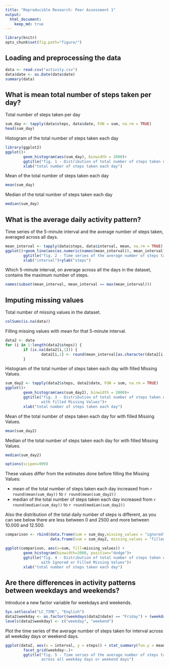 ```yaml
---
title: "Reproducible Research: Peer Assessment 1"
output: 
  html_document:
    keep_md: true
---
```

```r
library(knitr)
opts_chunk$set(fig.path="figure/")
```

## Loading and preprocessing the data
```r
data <- read.csv("activity.csv")
data$date <- as.Date(data$date)
summary(data)
```


## What is mean total number of steps taken per day?
Total number of steps taken per day
```r
sum_day <- tapply(data$steps, data$date, FUN = sum, na.rm = TRUE)
head(sum_day)
```

Histogram of the total number of steps taken each day
```r
library(ggplot2)
ggplot()+
        geom_histogram(aes(sum_day), binwidth = 2000)+
        ggtitle("fig. 1 - Distribution of total number of steps taken each day")+
        xlab("total number of steps taken each day")
```

Mean of the total number of steps taken each day
```r
mean(sum_day)
```

Median of the total number of steps taken each day
```r
median(sum_day)
```


## What is the average daily activity pattern?

Time series of the 5-minute interval and the average number of steps taken, averaged across all days.
```r
mean_interval <- tapply(data$steps, data$interval, mean, na.rm = TRUE)
ggplot()+geom_line(aes(as.numeric(names(mean_interval)), mean_interval))+
        ggtitle("fig. 2 - Time series of the average number of steps taken for interval")+
        xlab("interval")+ylab("steps")
```

Which 5-minute interval, on average across all the days in the dataset, contains the maximum number of steps.
```r
names(subset(mean_interval, mean_interval == max(mean_interval)))
```

## Imputing missing values

Total number of missing values in the dataset.
```r
colSums(is.na(data))
```
 
Filling missing values with mean for that 5-minute interval.
```r
data2 <- data
for (i in 1:length(data2$steps)) {
        if (is.na(data2[i,1])) {
                data2[i,1] <- round(mean_interval[as.character(data2[i,3])])}
        }
```

Histogram of the total number of steps taken each day with filled Missing Values.
```r
sum_day2 <- tapply(data2$steps, data2$date, FUN = sum, na.rm = TRUE)
ggplot()+
        geom_histogram(aes(sum_day2), binwidth = 2000)+
        ggtitle("fig. 3 - Distribution of total number of steps taken each day 
                with filled Missing Values")+
        xlab("total number of steps taken each day")
```

Mean of the total number of steps taken each day for with filled Missing Values.
```r
mean(sum_day2)
```

Median of the total number of steps taken each day for with filled Missing Values.
```r
median(sum_day2)
```

```r
options(scipen=999)
```

These values differ from the estimates done before filling the Missing Values: 

- mean of the total number of steps taken each day increased from `r round(mean(sum_day))` to `r round(mean(sum_day2))` 
- median of the total number of steps taken each day increased from `r round(median(sum_day))` to `r round(median(sum_day2))` 

Also the distribution of the total daily number of steps is different, as you can see below there are less between 0 and 2500 and more between 10.000 and 12.500.
```r
comparison <- rbind(data.frame(sum = sum_day,missing_values = "ignored"),
                    data.frame(sum = sum_day2, missing_values = "filled"))

ggplot(comparison, aes(x=sum, fill=missing_values)) +
        geom_histogram(binwidth=2000, position="dodge")+
        ggtitle("fig. 4 - Distribution of total number of steps taken each day 
                with Ignored or Filled Missing Values")+
        xlab("total number of steps taken each day")
```

## Are there differences in activity patterns between weekdays and weekends?

Introduce a new factor variable for weekdays and weekends.
```r
Sys.setlocale("LC_TIME", "English")
data2$weekday <- as.factor((weekdays(data2$date) == "Friday") + (weekdays(data2$date) == "Saturday"))
levels(data2$weekday) <- c("weekday", "weekend")
```

Plot the time series of the average number of steps taken for interval across all weekday days or weekend days.
```r
ggplot(data2, aes(x = interval, y = steps)) + stat_summary(fun.y = mean, geom = "line")+ 
        facet_grid(weekday~.)+
        ggtitle("fig. 5 - Time series of the average number of steps taken for interval 
                across all weekday days or weekend days")
```